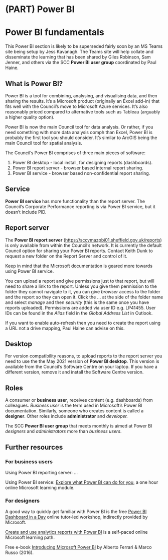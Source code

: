 # (PART) Power BI {.unnumbered}

# Power BI fundamentals

This Power BI section is likely to be superseded fairly soon by an MS Teams site being setup by Jess Kavanagh. The Teams site will help collate and disseminate the learning that has been shared by Giles Robinson, Sam Jenner, and others via the SCC **Power BI user group** coordinated by Paul Haine.

## What is Power BI?

Power BI is a tool for combining, analysing, and visualising data, and then sharing the results. It's a Microsoft product (originally an Excel add-in) that fits well with the Council's move to Microsoft Azure services. It's also reasonably priced compared to alternative tools such as Tableau (arguably a higher quality option).

Power BI is now the main Council tool for data analysis. Or rather, if you need something with more data analysis oomph than Excel, Power BI is probably the first tool you should consider. It's similar to ArcGIS being the main Council tool for spatial analysis.

The Council's Power BI comprises of three main pieces of software:

1.  Power BI desktop - local install, for designing reports (dashboards).
2.  Power BI report server - browser based internal report sharing.
3.  Power BI service - browser based non-confidential report sharing.

## Service

**Power BI service** has more functionality than the report server. The Council's Corporate Performance reporting is via Power BI service, but it doesn't include PID.

## Report server

The **Power BI report server** (<https://sccvmazpbi01.sheffield.gov.uk/reports>) is only available from within the Council's network. It is currently the default Council option for sharing your Power BI reports. Contact Keith Dunk to request a new folder on the Report Server and control of it.

Keep in mind that the Microsoft documentation is geared more towards using Power BI service.

You can upload a report and give permissions just to that report, but will need to share a link to the report. Unless you give them permission to the folder they cannot navigate to it, you can give *browser* access to the folder and the report so they can open it. Click the ... at the side of the folder name and select *manage* and then *security* (this is the same once you have reports uploaded). Permissions are added via user ID e.g. LP41455. User IDs can be found in the *Alias* field in the *Global Address List* in Outlook.

If you want to enable auto-refresh then you need to create the report using a URL not a drive mapping, Paul Haine can advise on this.

## Desktop

For version compatibility reasons, to upload reports to the report server you need to use the the May 2021 version of **Power BI desktop**. This version is available from the Council's Software Centre on your laptop. If you have a different version, remove it and install the Software Centre version.

## Roles

A consumer or **business user**, receives content (e.g. dashboards) from colleagues. *Business user* is the term used in Microsoft's Power BI documentation. Similarly, someone who creates content is called a **designer**. Other roles include **administrator** and *developer.*

The SCC **Power BI user group** that meets monthly is aimed at Power BI *designers* and *administrators* more than *business users*.

## Further resources

### For business users

Using Power BI reporting server: ...

Using Power BI service: [Explore what Power BI can do for you](https://docs.microsoft.com/en-gb/learn/modules/explore-power-bi-service/), a one hour online Microsoft learning module.

### For designers

A good way to quickly get familiar with Power BI is the free [Power BI Dashboard in a Day](https://powerbi.microsoft.com/en-us/diad/) online tutor-led workshop, indirectly provided by Microsoft.

[Create and use analytics reports with Power BI](https://docs.microsoft.com/en-us/learn/paths/create-use-analytics-reports-power-bi/) is a self-paced online Microsoft learning path.

Free e-book [Introducing Microsoft Power BI](https://download.microsoft.com/download/0/8/1/0816F8D1-D1A5-4F60-9AF5-BC91E18D6D64/Microsoft_Press_ebook_Introducing_Power_BI_PDF_mobile.pdf) by Alberto Ferrari & Marco Russo (2016).
